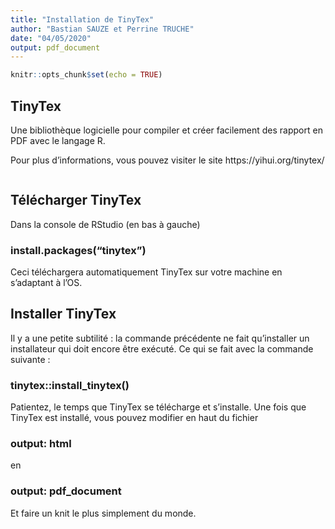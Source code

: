 ```yaml
---
title: "Installation de TinyTex"
author: "Bastian SAUZE et Perrine TRUCHE"
date: "04/05/2020"
output: pdf_document
---
```


```r
knitr::opts_chunk$set(echo = TRUE)
```

## TinyTex

Une bibliothèque logicielle pour compiler et créer facilement des rapport en PDF avec le langage R.

Pour plus d'informations, vous pouvez visiter le site https://yihui.org/tinytex/



```r

```

## Télécharger TinyTex

Dans la console de RStudio (en bas à gauche)

### install.packages("tinytex")

Ceci téléchargera automatiquement TinyTex sur votre machine en s'adaptant à l'OS.

## Installer TinyTex

Il y a une petite subtilité : la commande précédente ne fait qu'installer un installateur qui doit encore être exécuté. Ce qui se fait avec la commande suivante :

### tinytex::install_tinytex()

Patientez, le temps que TinyTex se télécharge et s'installe.
Une fois que TinyTex est installé, vous pouvez modifier en haut du fichier

### output: html

en

### output: pdf_document

Et faire un knit le plus simplement du monde.
